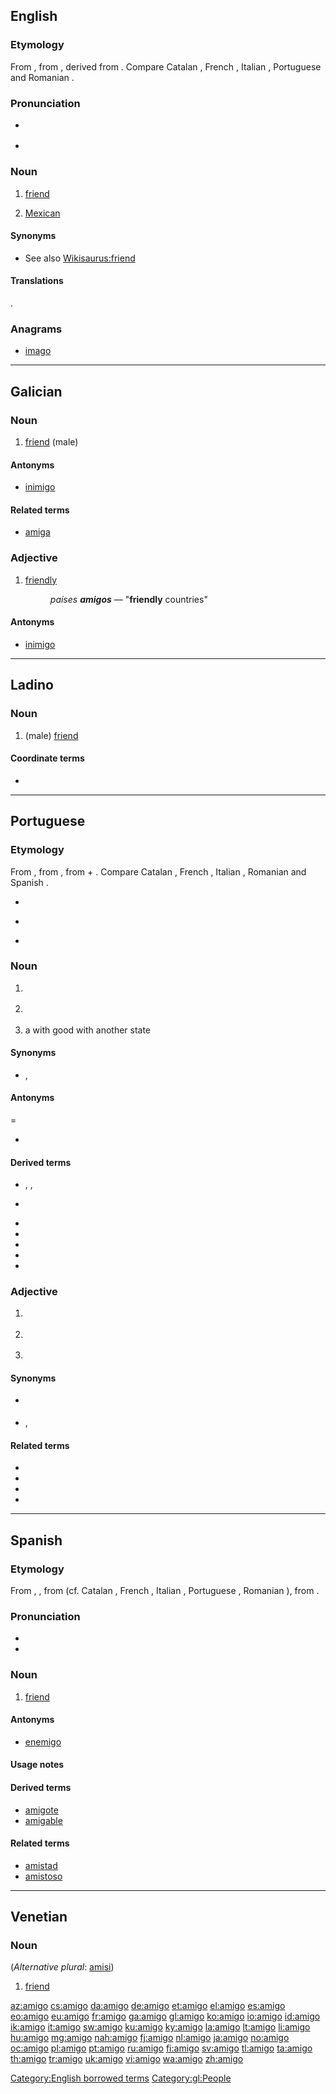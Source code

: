 {{also|amìgo}}
==English==

===Etymology===
From {{etyl|es|en}} {{term|amigo||friend|lang=es}}, from {{etyl|la|en}} {{term|amicus||friend|lang=la}}, derived from {{term|amo|amare|to love|lang=la}}. Compare Catalan {{term|amic|lang=ca}}, French {{term|ami|lang=fr}}, Italian {{term|amico|lang=it}}, Portuguese {{term|amigo|lang=pt}} and Romanian {{term|amic|lang=ro}}.

===Pronunciation===
* {{a|UK}} {{IPA|/əˈmiː.ɡəʊ/}}
* {{a|US}} {{IPA|[əˈmiɡoʊ]}}

===Noun===
{{head|en|noun|plural|amigos|feminine|amiga}}

# {{context|casual term|lang=en}} [[friend]]
# {{context|casual term|mainly California|informal|lang=en}} [[Mexican]]

====Synonyms====
* See also [[Wikisaurus:friend]]

====Translations====
{{trans-see|friend}}.
{{trans-top|informal: Mexican}}
{{trans-mid}}
{{trans-bottom}}

===Anagrams===
* [[imago#English|imago]]

[[Category:English borrowed terms]]

----

==Galician==

===Noun===
{{gl-noun|m}}

# [[friend]] (male)

====Antonyms====
* {{sense|friend}} [[inimigo]]

====Related terms====
* [[amiga]]

===Adjective===
{{gl-adj|f=amiga}}

# [[friendly]]
#: ''países '''amigos''''' — "'''friendly''' countries"

====Antonyms====
* {{sense|friendly}} [[inimigo]]

[[Category:gl:People]]

----

==Ladino==

===Noun===
{{lad-noun|l|heb=אמיגו|g=m}}

# (male) [[friend]]

====Coordinate terms====
* {{l|lad|amiga}}

----

==Portuguese==

===Etymology===
From {{etyl|roa-ptg|pt}} {{term|amigo|lang=roa-ptg}}, from {{etyl|la|pt}} {{term|amicus|amīcus|friend; friendly|lang=la}}, from {{term|amo|amō|I love|lang=la}} + {{term|-icus|lang=la}}. Compare Catalan {{term|amic|lang=ca}}, French {{term|ami|lang=fr}}, Italian {{term|amico|lang=it}}, Romanian {{term|amic|lang=ro}} and Spanish {{term|amigo|lang=es}}.

* {{a|PT}} {{IPA|/ɐˈmiɣu/|lang=pt}}
* {{a|BR}} {{IPA|/ɐˈmigu/|/aˈmigu/|lang=pt}}
* {{a|South Brazil}} {{IPA|/aˈmigo/|lang=pt}}

===Noun===
{{pt-noun|m|s|f=amiga}}

# {{l/en|friend}} {{gloss|person whose company one enjoys}}
#: {{usex|João e Maria são meus '''amigos'''.|t=John and Mary are my '''friends'''.|lang=pt}}
# {{l/en|friend}} {{gloss|an associate or thing which provides assistance}}
#: {{usex|Sou '''amigo''' da natureza.|t=I’m a '''friend''' of nature.|lang=pt}}
#: {{usex|Perseverança é a melhor '''amiga''' do conhecimento.|t=Perseverance is knowledge’s best '''friend'''.|lang=pt}}
# a {{l/en|state}} with good {{l/en|relation|relations}} with another state
#: {{usex|O Canadá é '''amigo''' dos Estados Unidos.|t=Canada is the United States’ '''friend'''.|lang=pt}}

====Synonyms====
* {{sense|person whose company one enjoys}} {{l/pt|camarada}}, {{l/pt|companheiro}}

====Antonyms=====
* {{sense|person whose company one enjoys}} {{l/pt|inimigo}}

====Derived terms====
* {{l/pt|amigão}}, {{l/pt|amigalhão}}, {{l/pt|amigaço}} {{qualifier|augmentatives}}
* {{l/pt|amiguinho}} {{qualifier|diminutive}}
* {{l/pt|amigo da onça}}
* {{l/pt|amigo do peito}}
* {{l/pt|amigo oculto}}
* {{l/pt|amigo secreto}}
* {{l/pt|falso amigo}}

===Adjective===
{{pt-adj|amig|o}}

# {{l/en|friendly}} {{gloss|characteristic of friendliness}}
#: {{usex|Abraço '''amigo'''.|translation='''Friendly''' hug.|lang=pt}}
# {{context|military|lang=pt}} {{l/en|friendly}} {{gloss|of or pertaining to friendlies}}
#: {{usex|Fogo '''amigo'''.|translation='''Friendly''' fire.|lang=pt}}
# {{l/en|beneficial}} {{gloss|helpful or good to something or someone}}
#: {{usex|Preço '''amigo'''.|translation='''Cheap''' price.|lang=pt}}
#: {{usex|Conselho '''amigo'''.|translation='''Helpful''' advice.|lang=pt}}

====Synonyms====
* {{sense|characteristic of friendliness}} {{l/pt|amigável}} 
* {{sense|beneficial}} {{l/pt|benéfico}}, {{l/pt|camarada}}

====Related terms====
* {{l/pt|amigar}}
* {{l/pt|amigável}}
* {{l/pt|amigavelmente}}
* {{l/pt|amizade}}

----

==Spanish==

===Etymology===
From {{etyl|osp|es}} {{term|amigo|lang=osp}}, {{term|amygo|lang=osp}}, from {{etyl|la|es}} {{term|amicus|amīcus|lang=la}} (cf. Catalan {{term|amic|lang=ca}}, French {{term|ami|lang=fr}}, Italian {{term|amico|lang=it}}, Portuguese {{term|amigo|lang=pt}}, Romanian {{term|amic|lang=ro}}), from {{term|amo|amō|lang=la|I love}}.

===Pronunciation===
* {{IPA|lang=es|/aˈmi.ɡo/|[aˈmi.ɣo]}}
* {{rhymes|iɣo|lang=es}}

===Noun===
{{es-noun|m|f=amiga}}

# [[friend]]

====Antonyms====
* [[enemigo]]

====Usage notes====
{{es-note-noun-mf}}

====Derived terms====
* [[amigote]] {{m}}
* [[amigable]]

====Related terms====
* [[amistad]]
* [[amistoso]]

----

==Venetian==

===Noun===
{{vec-noun|amig|m|o|hi}} (''Alternative plural'': [[amisi]])

# [[friend]]

[[az:amigo]]
[[cs:amigo]]
[[da:amigo]]
[[de:amigo]]
[[et:amigo]]
[[el:amigo]]
[[es:amigo]]
[[eo:amigo]]
[[eu:amigo]]
[[fr:amigo]]
[[ga:amigo]]
[[gl:amigo]]
[[ko:amigo]]
[[io:amigo]]
[[id:amigo]]
[[ik:amigo]]
[[it:amigo]]
[[sw:amigo]]
[[ku:amigo]]
[[ky:amigo]]
[[la:amigo]]
[[lt:amigo]]
[[li:amigo]]
[[hu:amigo]]
[[mg:amigo]]
[[nah:amigo]]
[[fj:amigo]]
[[nl:amigo]]
[[ja:amigo]]
[[no:amigo]]
[[oc:amigo]]
[[pl:amigo]]
[[pt:amigo]]
[[ru:amigo]]
[[fi:amigo]]
[[sv:amigo]]
[[tl:amigo]]
[[ta:amigo]]
[[th:amigo]]
[[tr:amigo]]
[[uk:amigo]]
[[vi:amigo]]
[[wa:amigo]]
[[zh:amigo]]